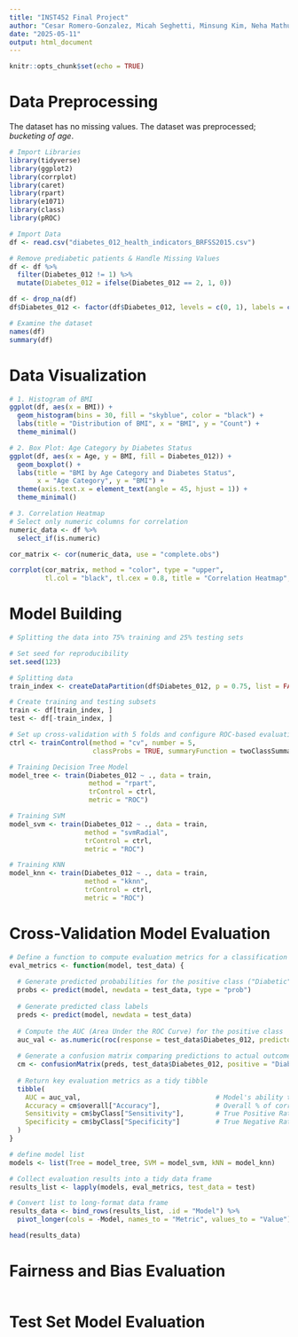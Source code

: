 ---
title: "INST452 Final Project"
author: "Cesar Romero-Gonzalez, Micah Seghetti, Minsung Kim, Neha Mathur, Zulykath Lucero"
date: "2025-05-11"
output: html_document
---

```{r setup, include=FALSE}
knitr::opts_chunk$set(echo = TRUE)
```

# Data Preprocessing
The dataset has no missing values. The dataset was preprocessed; *bucketing of age*.

```{r}
# Import Libraries
library(tidyverse)
library(ggplot2)
library(corrplot)
library(caret)
library(rpart)
library(e1071)
library(class)
library(pROC)

# Import Data
df <- read.csv("diabetes_012_health_indicators_BRFSS2015.csv")

# Remove prediabetic patients & Handle Missing Values
df <- df %>%
  filter(Diabetes_012 != 1) %>%  
  mutate(Diabetes_012 = ifelse(Diabetes_012 == 2, 1, 0))

df <- drop_na(df)
df$Diabetes_012 <- factor(df$Diabetes_012, levels = c(0, 1), labels = c("NonDiabetic", "Diabetic"))

# Examine the dataset
names(df)
summary(df)
```

# Data Visualization

```{r}
# 1. Histogram of BMI
ggplot(df, aes(x = BMI)) +
  geom_histogram(bins = 30, fill = "skyblue", color = "black") +
  labs(title = "Distribution of BMI", x = "BMI", y = "Count") +
  theme_minimal()
```

```{r}
# 2. Box Plot: Age Category by Diabetes Status
ggplot(df, aes(x = Age, y = BMI, fill = Diabetes_012)) +
  geom_boxplot() +
  labs(title = "BMI by Age Category and Diabetes Status", 
       x = "Age Category", y = "BMI") +
  theme(axis.text.x = element_text(angle = 45, hjust = 1)) +
  theme_minimal()
```

```{r}
# 3. Correlation Heatmap
# Select only numeric columns for correlation
numeric_data <- df %>%
  select_if(is.numeric)

cor_matrix <- cor(numeric_data, use = "complete.obs")

corrplot(cor_matrix, method = "color", type = "upper", 
         tl.col = "black", tl.cex = 0.8, title = "Correlation Heatmap", mar = c(0,0,1,0))

```

# Model Building

```{r}
# Splitting the data into 75% training and 25% testing sets

# Set seed for reproducibility
set.seed(123)

# Splitting data
train_index <- createDataPartition(df$Diabetes_012, p = 0.75, list = FALSE)

# Create training and testing subsets
train <- df[train_index, ]
test <- df[-train_index, ]
```

```{r}
# Set up cross-validation with 5 folds and configure ROC-based evaluation
ctrl <- trainControl(method = "cv", number = 5,
                     classProbs = TRUE, summaryFunction = twoClassSummary)
```

```{r}
# Training Decision Tree Model
model_tree <- train(Diabetes_012 ~ ., data = train,
                    method = "rpart",
                    trControl = ctrl,
                    metric = "ROC")
```

```{r}
# Training SVM 
model_svm <- train(Diabetes_012 ~ ., data = train,
                   method = "svmRadial",
                   trControl = ctrl,
                   metric = "ROC")
```

```{r}
# Training KNN
model_knn <- train(Diabetes_012 ~ ., data = train,
                   method = "kknn",
                   trControl = ctrl,
                   metric = "ROC")
```

# Cross-Validation Model Evaluation

```{r}
# Define a function to compute evaluation metrics for a classification model
eval_metrics <- function(model, test_data) {
  
  # Generate predicted probabilities for the positive class ("Diabetic")
  probs <- predict(model, newdata = test_data, type = "prob")
  
  # Generate predicted class labels
  preds <- predict(model, newdata = test_data)
  
  # Compute the AUC (Area Under the ROC Curve) for the positive class
  auc_val <- as.numeric(roc(response = test_data$Diabetes_012, predictor = probs$Diabetic)$auc)
  
  # Generate a confusion matrix comparing predictions to actual outcomes
  cm <- confusionMatrix(preds, test_data$Diabetes_012, positive = "Diabetic")
  
  # Return key evaluation metrics as a tidy tibble
  tibble(
    AUC = auc_val,                                  # Model's ability to rank positive cases higher
    Accuracy = cm$overall["Accuracy"],              # Overall % of correct predictions
    Sensitivity = cm$byClass["Sensitivity"],        # True Positive Rate (Recall)
    Specificity = cm$byClass["Specificity"]         # True Negative Rate
  )
}

# define model list
models <- list(Tree = model_tree, SVM = model_svm, kNN = model_knn)

# Collect evaluation results into a tidy data frame
results_list <- lapply(models, eval_metrics, test_data = test)

# Convert list to long-format data frame
results_data <- bind_rows(results_list, .id = "Model") %>%
  pivot_longer(cols = -Model, names_to = "Metric", values_to = "Value")

head(results_data)
```

# Fairness and Bias Evaluation

```{r}

```

# Test Set Model Evaluation

```{r}

```
